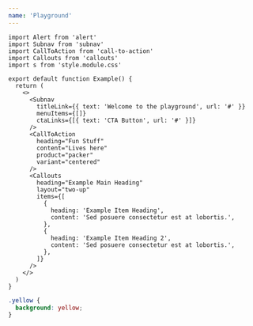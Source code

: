 ```yaml
---
name: 'Playground'
---
```


<Playground title="Component Playground" layout="vertical" persistStateToUrl>

```tsx
import Alert from 'alert'
import Subnav from 'subnav'
import CallToAction from 'call-to-action'
import Callouts from 'callouts'
import s from 'style.module.css'

export default function Example() {
  return (
    <>
      <Subnav
        titleLink={{ text: 'Welcome to the playground', url: '#' }}
        menuItems={[]}
        ctaLinks={[{ text: 'CTA Button', url: '#' }]}
      />
      <CallToAction
        heading="Fun Stuff"
        content="Lives here"
        product="packer"
        variant="centered"
      />
      <Callouts
        heading="Example Main Heading"
        layout="two-up"
        items={[
          {
            heading: 'Example Item Heading',
            content: 'Sed posuere consectetur est at lobortis.',
          },
          {
            heading: 'Example Item Heading 2',
            content: 'Sed posuere consectetur est at lobortis.',
          },
        ]}
      />
    </>
  )
}
```

```css
.yellow {
  background: yellow;
}
```

</Playground>
